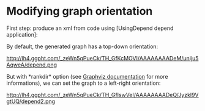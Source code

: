 = Modifying graph orientation =

First step: produce an xml from code using [UsingDepend depend application]:
{{{depend.exe depend/trunk/src/* --output=graph.xml}}}

By default, the generated graph has a top-down orientation:

{{{depend_graph.exe --output=depend.png graph.xml}}}

http://lh4.ggpht.com/_zeWn5qPueCk/TH_GfKcMOVI/AAAAAAAADeM/uniju5AqweA/depend.png

But with *rankdir* option {{{--graph="rankdir=LR"}}} (see [http://www.graphviz.org/doc/info/attrs.html Graphviz documentation] for more informations), we can set the graph to a left-right orientation:

{{{depend_graph.exe --output=depend.png --graph="rankdir=LR" graph.xml}}}

http://lh4.ggpht.com/_zeWn5qPueCk/TH_GfIswVeI/AAAAAAAADeQ/JyzkI9VgtUQ/depend2.png